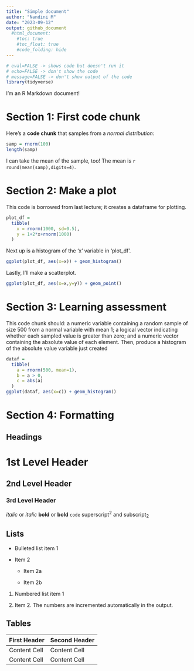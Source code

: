 ```yaml
---
title: "Simple document"
author: "Nandini M"
date: "2023-09-12"
output: github_document
  #html_document:
    #toc: true
    #toc_float: true
    #code_folding: hide
---
```


```r
# eval=FALSE -> shows code but doesn't run it
# echo=FALSE -> don't show the code
# message=FALSE -> don't show output of the code
library(tidyverse)
```


I'm an R Markdown document! 

# Section 1: First code chunk

Here's a **code chunk** that samples from 
a _normal distribution_:

```r
samp = rnorm(100)
length(samp)
```

I can take the mean of the sample, too!
The mean is `r round(mean(samp),digits=4)`.

# Section 2: Make a plot

This code is borrowed from last lecture; it creates a dataframe for plotting.

```r
plot_df = 
  tibble(
    x = rnorm(1000, sd=0.5),
    y = 1+2*x+rnorm(1000)
  )
```

Next up is a histogram of the 'x' variable in 'plot_df'.

```r
ggplot(plot_df, aes(x=x)) + geom_histogram()
```

Lastly, I'll make a scatterplot.

```r
ggplot(plot_df, aes(x=x,y=y)) + geom_point()
```


# Section 3: Learning assessment

This code chunk should: a numeric variable containing a random sample of size 500 from a normal variable with mean 1; a logical vector indicating whether each sampled value is greater than zero; and a numeric vector containing the absolute value of each element. Then, produce a histogram of the absolute value variable just created

```r
dataf = 
  tibble(
    a = rnorm(500, mean=1),
    b = a > 0,
    c = abs(a)
  )
ggplot(dataf, aes(x=c)) + geom_histogram()
```

# Section 4: Formatting

Headings
------------------------------------------------------------

# 1st Level Header

## 2nd Level Header

### 3rd Level Header

*italic*  or  _italic_
**bold**  or  __bold__
`code`
superscript^2^ and subscript~2~

Lists
------------------------------------------------------------

*   Bulleted list item 1

*   Item 2

    * Item 2a

    * Item 2b

1.  Numbered list item 1

1.  Item 2. The numbers are incremented automatically in the output.


Tables 
------------------------------------------------------------

First Header  | Second Header
------------- | -------------
Content Cell  | Content Cell
Content Cell  | Content Cell
